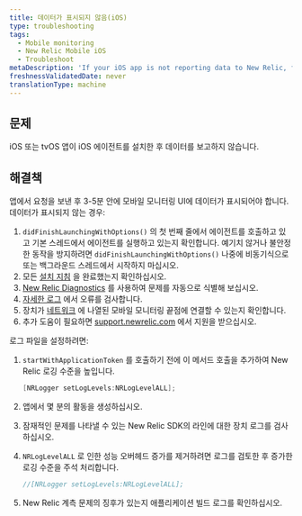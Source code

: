 ```yaml
---
title: 데이터가 표시되지 않음(iOS)
type: troubleshooting
tags:
  - Mobile monitoring
  - New Relic Mobile iOS
  - Troubleshoot
metaDescription: 'If your iOS app is not reporting data to New Relic, follow these steps to troubleshoot.'
freshnessValidatedDate: never
translationType: machine
---
```


## 문제

iOS 또는 tvOS 앱이 iOS 에이전트를 설치한 후 데이터를 보고하지 않습니다.

## 해결책

앱에서 요청을 보낸 후 3-5분 안에 모바일 모니터링 UI에 데이터가 표시되어야 합니다. 데이터가 표시되지 않는 경우:

1. `didFinishLaunchingWithOptions()` 의 첫 번째 줄에서 에이전트를 호출하고 있고 기본 스레드에서 에이전트를 실행하고 있는지 확인합니다. 예기치 않거나 불안정한 동작을 방지하려면 `didFinishLaunchingWithOptions()` 나중에 비동기식으로 또는 백그라운드 스레드에서 시작하지 마십시오.
2. 모든 [설치 지침](/docs/mobile-monitoring/mobile-monitoring-installation/getting-started/ios-installation-configuration#installation) 을 완료했는지 확인하십시오.
3. [New Relic Diagnostics](/docs/agents/manage-apm-agents/troubleshooting/new-relic-diagnostics) 를 사용하여 문제를 자동으로 식별해 보십시오.
4. [자세한 로그](#logs) 에서 오류를 검사합니다.
5. 장치가 [네트워크](/docs/using-new-relic/cross-product-functions/install-configure/networks) 에 나열된 모바일 모니터링 끝점에 연결할 수 있는지 확인합니다.
6. 추가 도움이 필요하면 [support.newrelic.com](https://support.newrelic.com) 에서 지원을 받으십시오.

로그 파일을 설정하려면:

1. `startWithApplicationToken` 를 호출하기 전에 이 메서드 호출을 추가하여 New Relic 로깅 수준을 높입니다.

   ```objectivec
   [NRLogger setLogLevels:NRLogLevelALL];
   ```

2. 앱에서 몇 분의 활동을 생성하십시오.

3. 잠재적인 문제를 나타낼 수 있는 New Relic SDK의 라인에 대한 장치 로그를 검사하십시오.

4. `NRLogLevelALL` 로 인한 성능 오버헤드 증가를 제거하려면 로그를 검토한 후 증가한 로깅 수준을 주석 처리합니다.

   ```objectivec
   //[NRLogger setLogLevels:NRLogLevelALL];
   ```

5. New Relic 계측 문제의 징후가 있는지 애플리케이션 빌드 로그를 확인하십시오.
